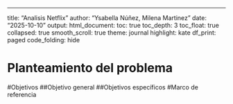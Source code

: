 ---
title: "Analisis Netflix"
author: "Ysabella Núñez, Milena Martinez"
date: "2025-10-10"
output:
 html_document: 
    toc: true
    toc_depth: 3
    toc_float: true
    collapsed: true
    smooth_scroll: true
    theme: journal
    highlight: kate
    df_print: paged
    code_folding: hide
    
    
# Planteamiento del problema
#Objetivos 
##Objetivo general 
##Objetivos específicos
#Marco de referencia



